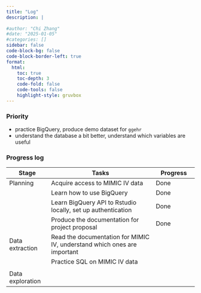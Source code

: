 ```yaml
---
title: "Log"
description: |
  
#author: "Chi Zhang"
#date: "2025-01-05"
#categories: []
sidebar: false
code-block-bg: false
code-block-border-left: true
format: 
  html:
    toc: true
    toc-depth: 3
    code-fold: false
    code-tools: false
    highlight-style: gruvbox
---
```


### Priority

* practice BigQuery, produce demo dataset for `ggehr`
* understand the database a bit better, understand which variables are useful


### Progress log

|Stage |Tasks |Progress |
|--|-----|--|
|Planning |Acquire access to MIMIC IV data |Done |
|  |Learn how to use BigQuery |Done |
|  |Learn BigQuery API to Rstudio locally, set up authentication |Done |
| | Produce the documentation for project proposal| Done |
| Data extraction | Read the documentation for MIMIC IV, understand which ones are important | |
| | Practice SQL on MIMIC IV data | |
| | | |
| Data exploration | | |















